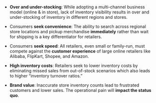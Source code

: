 - **Over and under-stocking**: While adopting a multi-channel business model (online & in store), lack of inventory visibility results in over and under-stocking of inventory in different regions and stores.

- Consumers **seek convenience**: The ability to search across regional store locations and pickup merchandise **immediately** rather than wait for shipping is a key differentiator for retailers.

- Consumers **seek speed**: All retailers, even small or family-run, must compete against the **customer experience** of large online retailers like Alibaba, FlipKart, Shopee, and Amazon.

- **High inventory costs**: Retailers seek to lower inventory costs by eliminating missed sales from out-of-stock scenarios which also leads to higher “inventory turnover ratios.”

- **Brand value**: Inaccurate store inventory counts lead to frustrated customers and lower sales. The operational pain will **impact the status quo**.
